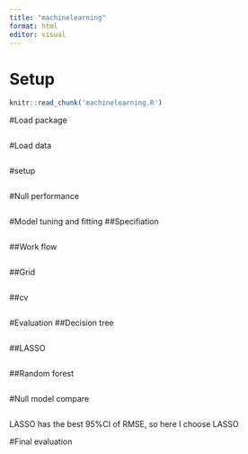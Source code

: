 ---
title: "machinelearning"
format: html
editor: visual
---

# Setup

```{r, include=FALSE, cache=FALSE}
knitr::read_chunk('machinelearning.R')
```

#Load package

```{r,package}
```

#Load data

```{r,data}
```

#setup

```{r,setup}
```

#Null performance

```{r,Null}
```

#Model tuning and fitting ##Specifiation

```{r,spec}
```

##Work flow

```{r,wf}
```

##Grid

```{r,grid}
```

##cv

```{r,cv,warning=FALSE}
```

#Evaluation ##Decision tree

```{r,evaluation1}
```

##LASSO

```{r,evalasso}
```

##Random forest

```{r,evarf}
```

#Null model compare

```{r,nullcom}
```

LASSO has the best 95%CI of RMSE, so here I choose LASSO

#Final evaluation

```{r,finaleval}
```





